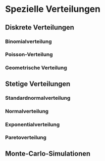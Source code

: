# Spezielle Verteilungen

## Diskrete Verteilungen

### Binomialverteilung

### Poisson-Verteilung

### Geometrische Verteilung

## Stetige Verteilungen

### Standardnormalverteilung

### Normalverteilung

### Exponentialverteilung

### Paretoverteilung

## Monte-Carlo-Simulationen

